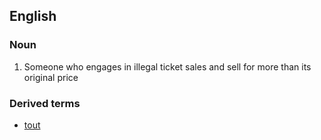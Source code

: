 == English ==

===Noun===

{{en-noun}}

# {{UK}} Someone who engages in illegal ticket sales and sell for more than its original price

===Derived terms===
*[[tout]]